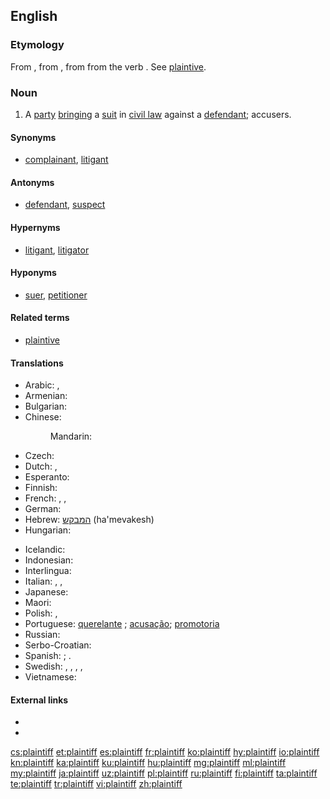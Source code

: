==English==
{{wikipedia}}

===Etymology===
From {{etyl|enm|en}} {{term|plaintif|lang=enm}}, from {{etyl|xno|en}}, from {{etyl|fro|en}} {{term|plaintif||complaining; as a noun, one who complains, a plaintiff|lang=fro}} from the verb {{term|plaindre|lang=fro}}. See [[plaintive]].

===Noun===
{{en-noun}}

# {{context|legal|lang=en}} A [[party]] [[bringing]] a [[suit]] in [[civil law]] against a [[defendant]]; accusers.

====Synonyms====
* [[complainant]], [[litigant]]

====Antonyms====
* [[defendant]], [[suspect]]

====Hypernyms====
* [[litigant]], [[litigator]]

====Hyponyms====
* [[suer]], [[petitioner]]

====Related terms====
* [[plaintive]]

====Translations====
{{trans-top|party bringing a suit in civil law against a defendant}}
* Arabic: {{qualifier|indefinite}} {{t|ar|مدعٍ|m|tr=mudda`in}}, {{qualifier|definite}} {{t|ar|المدعي|tr=al-mudda`iy}}
* Armenian: {{t|hy|հայցվոր|sc=Armn}}
* Bulgarian: {{t+|bg|тъжител|m}}
* Chinese:
*: Mandarin: {{zh-zh-p|原告|yuángào}}
* Czech: {{t|cs|žalobce|m}}
* Dutch: {{t|nl|eiser}}, {{t+|nl|aanklager}}
* Esperanto: {{t|eo|plendanto}}
* Finnish: {{t+|fi|kantaja}}
* French: {{t+|fr|demandeur}}, {{t+|fr|plaignant|m}}, {{t+|fr|plaignante|f}}
* German: {{t+|de|Kläger|m}}
* Hebrew: [[המבקש]] (ha'mevakesh)
* Hungarian: {{t+|hu|felperes}}
{{trans-mid}}
* Icelandic: {{t|is|stefnandi|m}}
* Indonesian: {{t+|id|penggugat}}
* Interlingua: {{t|ia|demandator}}
* Italian: {{t+|it|querelante|m}}, {{t|it|parte civile|f}}, {{t|it|ricorrente|m}}
* Japanese: {{t+|ja|原告|tr=[[げんこく]] genkoku}}
* Maori: {{t|mi|kaiwhakapae}}
* Polish: {{t+|pl|powód|m}}, {{t|pl|powódka|f}}
* Portuguese: [[querelante]] {{g|m|f}}; [[acusação]]; [[promotoria]]
* Russian: {{t+|ru|исте́ц|m}}
* Serbo-Croatian: {{t|sh|жалилац|m|tr=žalilac}}
* Spanish: {{t|es|demandante}}; {{t|es|querellante}}.
* Swedish: {{t|sv|åtalad|c}}, {{t+|sv|svarande|c}}, {{t+|sv|kärande|c}}, {{t|sv|målsägande|c}}, {{t+|sv|målsägare|c}}
* Vietnamese: {{t+|vi|nguyên cáo}}
{{trans-bottom}}

====External links====
* {{R:Webster 1913}}
* {{R:Century 1911}}

[[cs:plaintiff]]
[[et:plaintiff]]
[[es:plaintiff]]
[[fr:plaintiff]]
[[ko:plaintiff]]
[[hy:plaintiff]]
[[io:plaintiff]]
[[kn:plaintiff]]
[[ka:plaintiff]]
[[ku:plaintiff]]
[[hu:plaintiff]]
[[mg:plaintiff]]
[[ml:plaintiff]]
[[my:plaintiff]]
[[ja:plaintiff]]
[[uz:plaintiff]]
[[pl:plaintiff]]
[[ru:plaintiff]]
[[fi:plaintiff]]
[[ta:plaintiff]]
[[te:plaintiff]]
[[tr:plaintiff]]
[[vi:plaintiff]]
[[zh:plaintiff]]